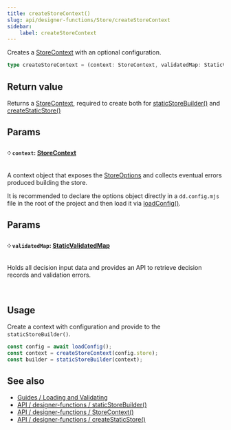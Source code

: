 ```yaml
---
title: createStoreContext()
slug: api/designer-functions/Store/createStoreContext
sidebar:
    label: createStoreContext
---
```


Creates a [StoreContext](/api/designer-functions/Store/Types/StoreContext) with an optional configuration.

```ts
type createStoreContext = (context: StoreContext, validatedMap: StaticValidatedMap) => Store;
```

## Return value

Returns a [StoreContext](/api/designer-functions/Store/Types/StoreContext), required to create both for [staticStoreBuilder()](/api/designer-functions/Builder/staticStoreBuilder) and [createStaticStore()](/api/designer-functions/Store/createStaticStore)

## Params

#### ༶ `context`: [StoreContext](/api/designer-functions/Store/Types/StoreContext)

A context object that exposes the [StoreOptions](/api/designer-functions/Store/Types/StoreOptions) and collects eventual errors produced building the store.

It is recommended to declare the options object directly in a `dd.config.mjs` file in the root of the project and then load it via [loadConfig()](/api/designer-functions/config/loadConfig).

## Params

#### ༶ `validatedMap`: [StaticValidatedMap](/api/designer-decisions/Inputs/Types/StaticValidatedMap)

Holds all decision input data and provides an API to retrieve decision records and validation errors.

&nbsp;

## Usage

Create a context with configuration and provide to the `staticStoreBuilder()`.

```ts
const config = await loadConfig();
const context = createStoreContext(config.store);
const builder = staticStoreBuilder(context);
```

## See also

-   [Guides / Loading and Validating](/guides/loading-and-validating-design-decisions/)
-   [API / designer-functions / staticStoreBuilder()](/api/designer-functions/Builder/staticStoreBuilder)
-   [API / designer-functions / StoreContext()](/api/designer-functions/Store/Types/StoreContext)
-   [API / designer-functions / createStaticStore()](/api/designer-functions/Store/createStaticStore)
